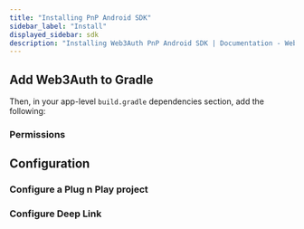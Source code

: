 ```yaml
---
title: "Installing PnP Android SDK"
sidebar_label: "Install"
displayed_sidebar: sdk
description: "Installing Web3Auth PnP Android SDK | Documentation - Web3Auth"
---
```



## Add Web3Auth to Gradle

<UpdateGradle />

Then, in your app-level `build.gradle` dependencies section, add the following:

<Installation />

### Permissions

<AndroidPermissions />

## Configuration

### Configure a Plug n Play project

<Whitelist />

### Configure Deep Link

<Deeplinking />
